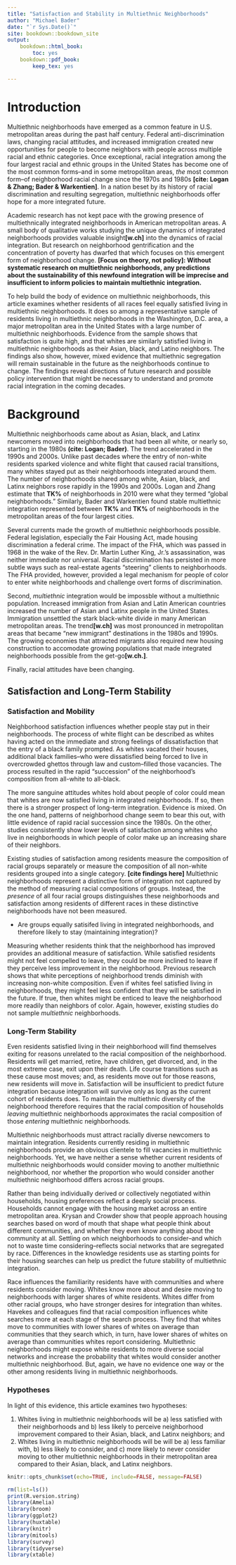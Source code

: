 ---
title: "Satisfaction and Stability in Multiethnic Neighborhoods"
author: "Michael Bader"
date: "`r Sys.Date()`"
site: bookdown::bookdown_site
output: 
    bookdown::html_book:
        toc: yes
    bookdown::pdf_book:
        keep_tex: yes

---

# Introduction

Multiethnic neighborhoods have emerged as a common feature in U.S. metropolitan areas during the past half century. Federal anti-discrimination laws, changing racial attitudes, and increased immigration created new opportunities for people to become neighbors with people across multiple racial and ethnic categories. Once exceptional, racial integration among the four largest racial and ethnic groups in the United States has become one of the most common forms--and in some metropolitan areas, *the* most common form--of neighborhood racial change since the 1970s and 1980s **[cite: Logan & Zhang; Bader & Warkentien]**. In a nation beset by its history of racial discrimination and resulting segregation, multiethnic neighborhoods offer hope for a more integrated future. 

Academic research has not kept pace with the growing presence of multiethnically integrated neighborhoods in American metropolitan areas. A small body of qualitative works studying the unique dynamics of integrated neighborhoods provides valuable insight**[w.ch]** into the dynamics of racial integration. But research on neighborhood gentrification and the concentration of poverty has dwarfed that which focuses on this emergent form of neighborhood change. **[Focus on theory, not policy]: Without systematic research on multiethnic neighborhoods, any predictions about the sustainability of this newfound integration will be imprecise and insufficient to inform policies to maintain multiethnic integration.** 

To help build the body of evidence on multiethnic neighborhoods, this article examines whether residents of all races feel equally satisfied living in multiethnic neighborhoods. It does so among a representative sample of residents living in multiethnic neighborhoods in the Washington, D.C. area, a major metropolitan area in the United States with a large number of multiethnic neighborhoods. Evidence from the sample shows that satisfaction is quite high, and that whites are similarly satisfied living in multiethnic neighborhoods as their Asian, black, and Latino neighbors. The findings also show, however, mixed evidence that multiethnic segregation will remain sustainable in the future as the neighborhoods continue to change. The findings reveal directions of future research and possible policy intervention that might be necessary to understand and promote racial integration in the coming decades. 


# Background

Multiethnic neighborhoods came about as Asian, black, and Latinx newcomers moved into neighborhoods that had been all white, or nearly so, starting in the 1980s **(cite: Logan; Bader)**. The trend accelerated in the 1990s and 2000s. Unlike past decades where the entry of non-white residents sparked violence and white flight that caused racial transitions, many whites stayed put as their neighborhoods integrated around them. The number of neighborhoods shared among white, Asian, black, and Latinx neighbors rose rapidly in the 1990s and 2000s. Logan and Zhang estimate that **TK%** of neighborhoods in 2010 were what they termed "global neighborhoods." Similarly, Bader and Warkentien found stable multiethnic integration represented between **TK%** and **TK%** of neighborhoods in the metropolitan areas of the four largest cities. 

Several currents made the growth of multiethnic neighborhoods possible. Federal legislation, especially the Fair Housing Act, made housing discrimination a federal crime. The impact of the FHA, which was passed in 1968 in the wake of the Rev. Dr. Martin Luther King, Jr.'s assassination, was neither immediate nor universal. Racial discrimination has persisted in more subtle ways such as real-estate agents "steering" clients to neighborhoods. The FHA provided, however, provided a legal mechanism for people of color to enter white neighborhoods and challenge overt forms of discrimination. 

Second, *multiethnic* integration would be impossble without a multiethnic population. Increased immigration from Asian and Latin American countries increased the number of Asian and Latinx people in the United States. Immigration unsettled the stark black-white divide in many American metropolitan areas. The trend**[w.ch]** was most pronounced in metropolitan areas that became "new immigrant" destinations in the 1980s and 1990s. The growing economies that attracted migrants also required new housing construction to accomodate growing populations that made integrated neighborhoods possible from the get-go**[w.ch.]**. 

Finally, racial attitudes have been changing. 


## Satisfaction and Long-Term Stability

### Satisfaction and Mobility

Neighborhood satisfaction influences whether people stay put in their neighborhoods. The process of white flight can be described as whites having acted on the immediate and strong feelings of dissatisfaction that the entry of a black family prompted. As whites vacated their houses, additional black families--who were dissatisfied being forced to live in overcrowded ghettos through law and custom--filled those vacancies. The process resulted in the rapid "succession" of the neighborhood's composition from all-white to all-black.

The more sanguine attitudes whites hold about people of color could mean that whites are now satisfied living in integrated neighborhoods. If so, then there is a stronger prospect of long-term integration. Evidence is mixed. On the one hand, patterns of neighborhood change seem to bear this out, with little evidence of rapid racial succession since the 1980s. On the other, studies consistently show lower levels of satisfaction among whites who live in neighborhoods in which people of color make up an increasing share of their neighbors. 

Existing studies of satisfaction among residents measure the composition of racial groups separately or measure the composition of all non-white residents grouped into a single category. **[cite findings here]** Multiethnic neighborhoods represent a distinctive form of integration not captured by the method of measuring racial compositions of groups. Instead, the *presence* of all four racial groups distinguishes these neighborhoods and satisfaction among residents of different races in these distinctive neighborhoods have not been measured.

* Are groups equally satisifed living in integrated neighborhoods, and therefore likely to stay (maintaining integration)?

Measuring whether residents think that the neighborhood has improved provides an additional measure of satisfaction. While satisfied residents might not feel compelled to leave, they could be more inclined to leave if they perceive less improvement in the neighborhood. Previous research shows that white perceptions of neighborhood trends diminish with increasing non-white composition. Even if whites feel satisfied living in neighborhoods, they might feel less confident that they will be satisfied in the future. If true, then whites might be enticed to leave the neighborhood more readily than neighbors of color. Again, however, existing studies do not sample *multiethnic* neighborhoods. 


### Long-Term Stability

Even residents satisfied living in their neighborhood will find themselves exiting for reasons unrelated to the racial composition of the neighborhood. Residents will get married, retire, have children, get divorced, and, in the most extreme case, exit upon their death. Life course transitions such as these cause most moves; and, as residents move out for those reasons, new residents will move in. Satisfaction will be insufficient to predict future integration because integration will survive only as long as the current cohort of residents does. To maintain the multiethnic diversity of the neighborhood therefore requires that the racial composition of households *leaving* multiethnic neighborhoods approximates the racial composition of those *entering* multiethnic neighborhoods. 

Multiethnic neighborhoods must attract racially diverse newcomers to maintain  integration. Residents currently residing in multiethnic neighborhoods provide an obvious clientele to fill vacancies in multiethnic neighborhoods. Yet, we have neither a sense whether current residents of multiethnic neighborhoods would consider moving to another multiethnic neighborhood, nor whether the proportion who would consider another multiethnic neighborhood differs across racial groups. 

Rather than being individually derived or collectively negotiated within households, housing preferences reflect a deeply social process. Households cannot engage with the housing market across an entire metropolitan area. Krysan and Crowder show that people approach housing searches based on word of mouth that shape what people think about different communities, and whether they even know anything about the community at all. Settling on which neighborhoods to consider--and which not to waste time considering--reflects social networks that are segregated by race. Differences in the knowledge residents use as starting points for their housing searches can help us predict the future stability of multiethnic integration. 

Race influences the familiarity residents have with communities and where residents consider moving. Whites know more about and desire moving to neighborhoods with larger shares of white residents. Whites differ from other racial groups, who have stronger desires for integration than whites. Havekes and colleagues find that racial composition influences white searches more at each stage of the search process. They find that whites move to communities with lower shares of whites on average than communities that they search which, in turn, have lower shares of whites on average than communities whites report considering. Multiethnic neighborhoods might expose white residents to more diverse social networks and increase the probability that whites would consider another multiethnic neighborhood. But, again, we have no evidence one way or the other among residents living in multiethnic neighborhoods. 

### Hypotheses

In light of this evidence, this article examines two hypotheses:

1. Whites living in multiethnic neighborhoods will be a) less satisfied with their neighborhoods and b) less likely to perceive neighborhood improvement compared to their Asian, black, and Latinx neighbors; and
2. Whites living in multiethnic neighborhoods will be will be a) less familiar with, b) less likely to consider, and c) more likely to never consider moving to other multiethnic neighborhoods in their metropolitan area compared to their Asian, black, and Latinx neighbors. 


<!--# Setup-->

```{r setup, include=FALSE}
knitr::opts_chunk$set(echo=TRUE, include=FALSE, message=FALSE)
```

```{r libraries, message=FALSE}
rm(list=ls())
print(R.version.string)
library(Amelia)
library(broom)
library(ggplot2)
library(huxtable)
library(knitr)
library(mitools)
library(survey)
library(tidyverse)
library(xtable)
```




